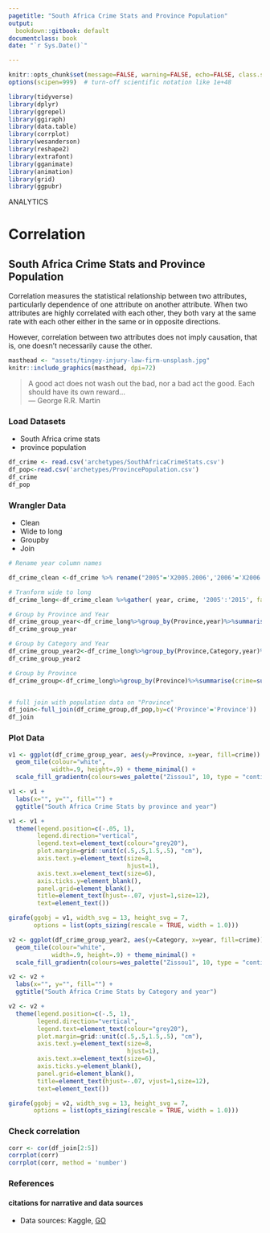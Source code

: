 ```yaml
---
pagetitle: "South Africa Crime Stats and Province Population"
output:
  bookdown::gitbook: default
documentclass: book
date: "`r Sys.Date()`"

---
```


```r
knitr::opts_chunk$set(message=FALSE, warning=FALSE, echo=FALSE, class.source = 'fold-hide')
options(scipen=999)  # turn-off scientific notation like 1e+48

library(tidyverse)
library(dplyr)
library(ggrepel)
library(ggiraph)
library(data.table)
library(corrplot)
library(wesanderson)
library(reshape2)
library(extrafont)
library(gganimate)
library(animation)
library(grid)
library(ggpubr)
```

ANALYTICS

# Correlation
## South Africa Crime Stats and Province Population

Correlation measures the statistical relationship between two attributes, particularly dependence of one attribute on another attribute. When two attributes are highly correlated with each other, they both vary at the same rate with each other either in the same or in opposite directions.

However, correlation between two attributes does not imply causation, that is, one doesn’t necessarily cause the other.

```r

masthead <- "assets/tingey-injury-law-firm-unsplash.jpg"
knitr::include_graphics(masthead, dpi=72)

```


> A good act does not wash out the bad, nor a bad act the good. Each should have its own reward...\
--- George R.R. Martin\

### Load Datasets

* South Africa crime stats
* province population



```r


df_crime <- read.csv('archetypes/SouthAfricaCrimeStats.csv')
df_pop<-read.csv('archetypes/ProvincePopulation.csv')
df_crime
df_pop

```

### Wrangler Data

* Clean
* Wide to long
* Groupby
* Join



```r
# Rename year column names

df_crime_clean <-df_crime %>% rename("2005"='X2005.2006','2006'='X2006.2007','2007'='X2007.2008','2008'='X2008.2009','2009'='X2009.2010','2010'='X2010.2011','2011'='X2011.2012','2012'='X2012.2013','2013'='X2013.2014', '2014'='X2014.2015','2015'='X2015.2016')

# Tranform wide to long
df_crime_long<-df_crime_clean %>%gather( year, crime, '2005':'2015', factor_key=FALSE)

# Group by Province and Year
df_crime_group_year<-df_crime_long%>%group_by(Province,year)%>%summarise(crime=sum(crime)) 
df_crime_group_year

# Group by Category and Year
df_crime_group_year2<-df_crime_long%>%group_by(Province,Category,year)%>%summarise(crime=sum(crime)) 
df_crime_group_year2

# Group by Province 
df_crime_group<-df_crime_long%>%group_by(Province)%>%summarise(crime=sum(crime))


# full join with population data on "Province"
df_join<-full_join(df_crime_group,df_pop,by=c('Province'='Province'))
df_join
```
### Plot Data 


```r


v1 <- ggplot(df_crime_group_year, aes(y=Province, x=year, fill=crime)) + 
  geom_tile(colour="white",
            width=.9, height=.9) + theme_minimal() +
  scale_fill_gradientn(colours=wes_palette("Zissou1", 10, type = "continuous"))

v1 <- v1 +
  labs(x="", y="", fill="") +
  ggtitle("South Africa Crime Stats by province and year")

v1 <- v1 +
  theme(legend.position=c(-.05, 1),
        legend.direction="vertical",
        legend.text=element_text(colour="grey20"),
        plot.margin=grid::unit(c(.5,.5,1.5,.5), "cm"),
        axis.text.y=element_text(size=8,
                                 hjust=1),
        axis.text.x=element_text(size=6),
        axis.ticks.y=element_blank(),
        panel.grid=element_blank(),
        title=element_text(hjust=-.07, vjust=1,size=12),
        text=element_text()) 

girafe(ggobj = v1, width_svg = 13, height_svg = 7,
       options = list(opts_sizing(rescale = TRUE, width = 1.0)))
```

```r


v2 <- ggplot(df_crime_group_year2, aes(y=Category, x=year, fill=crime)) + 
  geom_tile(colour="white",
            width=.9, height=.9) + theme_minimal() +
  scale_fill_gradientn(colours=wes_palette("Zissou1", 10, type = "continuous"))

v2 <- v2 +
  labs(x="", y="", fill="") +
  ggtitle("South Africa Crime Stats by Category and year")

v2 <- v2 +
  theme(legend.position=c(-.5, 1),
        legend.direction="vertical",
        legend.text=element_text(colour="grey20"),
        plot.margin=grid::unit(c(.5,.5,1.5,.5), "cm"),
        axis.text.y=element_text(size=8,
                                 hjust=1),
        axis.text.x=element_text(size=6),
        axis.ticks.y=element_blank(),
        panel.grid=element_blank(),
        title=element_text(hjust=-.07, vjust=1,size=12),
        text=element_text()) 

girafe(ggobj = v2, width_svg = 13, height_svg = 7,
       options = list(opts_sizing(rescale = TRUE, width = 1.0)))
```

### Check correlation


```r

corr <- cor(df_join[2:5])
corrplot(corr)
corrplot(corr, method = 'number')
```

### References
#### citations for narrative and data sources


* Data sources: Kaggle, [GO](https://www.kaggle.com/slwessels/crime-statistics-for-south-africa?select=SouthAfricaCrimeStats_v2.csv){target="_blank"}
